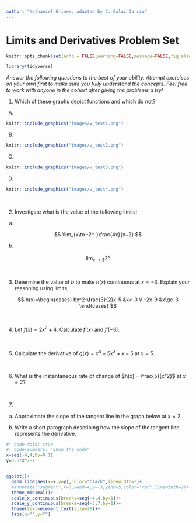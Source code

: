 ```yaml
---
author: "Nathaniel Grimes, adapted by C. Galaz García"
---
```


# Limits and Derivatives Problem Set

```r
knitr::opts_chunk$set(echo = FALSE,warning=FALSE,message=FALSE,fig.align = 'center')

library(tidyverse)
```

*Answer the following questions to the best of your ability.  Attempt exercises on your own first to make sure you fully understand the concepts. Feel free to work with anyone in the cohort after giving the problems a try!*

1) Which of these graphs depict functions and which do not?

A) 
```r
knitr::include_graphics("images/v_test1.png")
```

B)
```r
knitr::include_graphics("images/v_test2.png")
```

C)

```r
knitr::include_graphics("images/v_test3.png")
```

D)

```r
knitr::include_graphics("images/v_test4.png")
```

<br>

2) Investigate what is the value of the following limits:

a)

$$
\lim_{x\to -2^-}\frac{4x}{x+2}
$$


b) 

$$
\lim_{x\to 3}2^x
$$

<br>

3) Determine the value of $b$ to make $h(x)$ continuous at $x=-3$. Explain your reasoning using limits.

$$
h(x)=\begin{cases}
bx^2-\frac{3}{2}x-5 &x<-3 \\
-2x-9 &x\ge-3
\end{cases}
$$

<br>

4) Let $f(x) = 2x^2+4$. Calculate $f'(x)$ and $f'(-3)$.

<br>

5) Calculate the derivative of $g(x) = x^4-5x^3+x-5$ at $x=5$.

<br>

6) What is the instantaneous rate of change of $h(x) = \frac{5}{x^2}$ at $x=2$?

<br>

7) 
  a. Approximate the slope of the tangent line in the graph below at $x=2$. 
  
  b. Write a short paragraph describing how the slope of the tangent line represents the derivative. 

```r
#| code-fold: true
#| code-summary: "Show the code"
x=seq(-4,4,by=0.1)
y=0.5*x^2-1


ggplot()+
  geom_line(aes(x=x,y=y),color="black",linewidth=3)+
  #annotate("segment",x=0,xend=4,y=-3,yend=5,color="red",linewidth=2)+
  theme_minimal()+
  scale_x_continuous(breaks=seq(-4,4,by=1))+
  scale_y_continuous(breaks=seq(-3,7,by=1))+
  theme(text=element_text(size=28))+
  labs(x="",y="")
  
```


